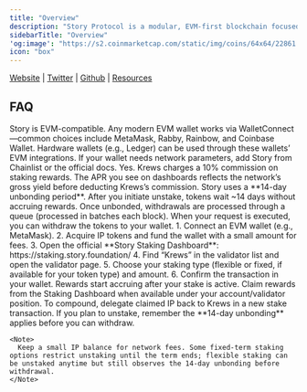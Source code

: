 ```yaml
---
title: "Overview"
description: "Story Protocol is a modular, EVM-first blockchain focused on programmable intellectual property (IP). By separating execution from staking with Cosmos-style modules, Story lets creators register IP on-chain, set licensing terms, and monetize usage while validators secure the network. As a validator service, Krews runs high-availability infrastructure on Story to deliver reliable performance and continuous uptime for our delegators."
sidebarTitle: "Overview"
'og:image': "https://s2.coinmarketcap.com/static/img/coins/64x64/22861.png"
icon: "box"
---
```


[Website](https://www.story.foundation/) <Icon icon="arrow-up-right" /> | [Twitter](https://x.com/StoryProtocol) <Icon icon="arrow-up-right" /> | [Github](https://github.com/storyprotocol) <Icon icon="arrow-up-right" /> | [Resources](https://www.story.foundation/blog) <Icon icon="arrow-up-right" />

## FAQ

<AccordionGroup>
  <Accordion title="What wallets are supported for Story?">
    Story is EVM-compatible. Any modern EVM wallet works via WalletConnect—common choices include MetaMask, Rabby, Rainbow, and Coinbase Wallet. Hardware wallets (e.g., Ledger) can be used through these wallets’ EVM integrations. If your wallet needs network parameters, add Story from Chainlist or the official docs.
  </Accordion>
  <Accordion title="Is there a fee?">
    Yes. Krews charges a 10% commission on staking rewards. The APR you see on dashboards reflects the network’s gross yield before deducting Krews’s commission.
  </Accordion>
  <Accordion title="What is the unbonding period?">
    Story uses a **14-day unbonding period**. After you initiate unstake, tokens wait ~14 days without accruing rewards. Once unbonded, withdrawals are processed through a queue (processed in batches each block). When your request is executed, you can withdraw the tokens to your wallet.
  </Accordion>
  <Accordion title="How do I stake with Krews on Story?">
    1. Connect an EVM wallet (e.g., MetaMask).
    2. Acquire IP tokens and fund the wallet with a small amount for fees.
    3. Open the official **Story Staking Dashboard**: https://staking.story.foundation/
    4. Find “Krews” in the validator list and open the validator page.
    5. Choose your staking type (flexible or fixed, if available for your token type) and amount.
    6. Confirm the transaction in your wallet. Rewards start accruing after your stake is active.
  </Accordion>
  <Accordion title="How can I claim and restake rewards?">
    Claim rewards from the Staking Dashboard when available under your account/validator position. To compound, delegate claimed IP back to Krews in a new stake transaction. If you plan to unstake, remember the **14-day unbonding** applies before you can withdraw.

    <Note>
      Keep a small IP balance for network fees. Some fixed-term staking options restrict unstaking until the term ends; flexible staking can be unstaked anytime but still observes the 14-day unbonding before withdrawal.
    </Note>
  </Accordion>
</AccordionGroup>
